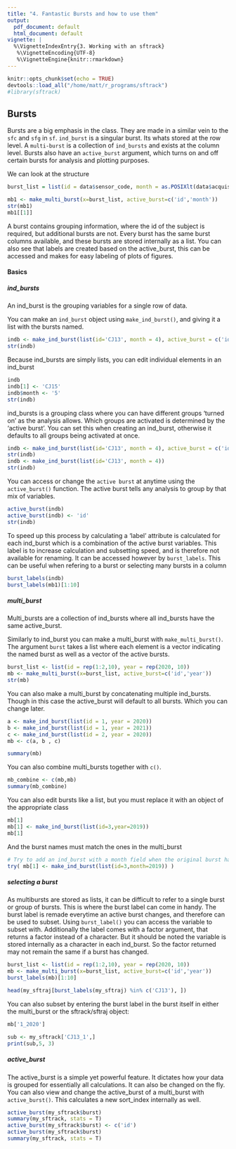 ```yaml
---
title: "4. Fantastic Bursts and how to use them"
output:
  pdf_document: default
  html_document: default
vignette: |
  %\VignetteIndexEntry{3. Working with an sftrack}
   %\VignetteEncoding{UTF-8}
   %\VignetteEngine{knitr::rmarkdown}
---
```

```r
knitr::opts_chunk$set(echo = TRUE)
devtools::load_all("/home/matt/r_programs/sftrack")
#library(sftrack)

```

## Bursts  

Bursts are a big emphasis in the class. They are made in a similar vein to the `sfc` and `sfg` in `sf`. `ind_burst` is a singular burst. Its whats stored at the row level. 
A `multi-burst` is a collection of `ind_bursts` and exists at the column level. Bursts also have an `active_burst` argument, which turns on and off certain bursts for analysis and plotting purposes.

We can look at the structure
```r
burst_list = list(id = data$sensor_code, month = as.POSIXlt(data$acquisition_time)$mon+1)

mb1 <- make_multi_burst(x=burst_list, active_burst=c('id','month'))
str(mb1)
mb1[[1]]
```
A burst contains grouping information, where the id of the subject is required, but additional bursts are not. Every burst has the same burst columns available, and these bursts are stored internally as a list. You can also see that labels are created based on the active_burst, this can be accessed and makes for easy labeling of plots of figures.  

#### Basics
##### ind_bursts 
An ind_burst is the grouping variables for a single row of data.  

You can make an `ind_burst` object using `make_ind_burst()`, and giving it a list with the bursts named. 

```r

indb <- make_ind_burst(list(id='CJ13', month = 4), active_burst = c('id','month'))
str(indb)
```

Because ind_bursts are simply lists, you can edit individual elements in an ind_burst
```r
indb 
indb[1] <- 'CJ15'
indb$month <- '5'
str(indb)
```

ind_bursts is a grouping class where you can have different groups 'turned on' as the analysis allows. Which groups are activated is determined by the 'active burst'. You can set this when creating an ind_burst, otherwise it defaults to all groups being activated at once.

```r
indb <- make_ind_burst(list(id='CJ13', month = 4), active_burst = c('id'))
str(indb)
indb <- make_ind_burst(list(id='CJ13', month = 4))
str(indb)

````

You can access or change the `active burst` at anytime using the `active_burst()` function. The active burst tells any analysis to group by that mix of variables. 

```r
active_burst(indb)
active_burst(indb) <- 'id'
str(indb)

```

To speed up this process by calculating a 'label' attribute is calculated for each ind_burst which is a combination of the active burst variables. This label is to increase calculation and subsetting speed, and is therefore not available for renaming. It can be accessed however by `burst_labels`. This can be useful when refering to a burst or selecting many bursts in a column

```r
burst_labels(indb)
burst_labels(mb1)[1:10]
```
##### multi_burst  
Multi_bursts are a collection of ind_bursts where all ind_bursts have the same active_burst.

Similarly to ind_burst you can make a multi_burst with `make_multi_burst()`. The argument `burst` takes a list where each element is a vector indicating the named burst as well as a vector of the active bursts.

```r
burst_list <- list(id = rep(1:2,10), year = rep(2020, 10))
mb <- make_multi_burst(x=burst_list, active_burst=c('id','year'))
str(mb)
```

You can also make a multi_burst by concatenating multiple ind_bursts. Though in this case the active_burst will default to all bursts. Which you can change later.

```r
a <- make_ind_burst(list(id = 1, year = 2020))
b <- make_ind_burst(list(id = 1, year = 2021))
c <- make_ind_burst(list(id = 2, year = 2020))
mb <- c(a, b , c)

summary(mb)
```

You can also combine multi_bursts together with `c()`.  

```r
mb_combine <- c(mb,mb)
summary(mb_combine)
```
You can also edit bursts like a list, but you must replace it with an object of the appropriate class
```r
mb[1]
mb[1] <- make_ind_burst(list(id=3,year=2019))
mb[1]

```

And the burst names must match the ones in the multi_burst
```r
# Try to add an ind_burst with a month field when the original burst had year instead 
try( mb[1] <- make_ind_burst(list(id=3,month=2019)) )
```

##### selecting a burst

As multibursts are stored as lists, it can be difficult to refer to a single burst or group of bursts. This is where the burst label can come in handy. The burst label is remade everytime an active burst changes, and therefore can be used to subset. Using `burst_label()` you can access the variable to subset with. Additionally the label comes with a factor argument, that returns a factor instead of a character. But it should be noted the variable is stored internally as a character in each ind_burst. So the factor returned may not remain the same if a burst has changed.

```r
burst_list <- list(id = rep(1:2,10), year = rep(2020, 10))
mb <- make_multi_burst(x=burst_list, active_burst=c('id','year'))
burst_labels(mb)[1:10]

head(my_sftraj[burst_labels(my_sftraj) %in% c('CJ13'), ])


```

You can also subset by entering the burst label in the burst itself in either the multi_burst or the sftrack/sftraj object:

```r
mb['1_2020']

sub <- my_sftrack['CJ13_1',]
print(sub,5, 3)
```
##### active_burst 
The active_burst is a simple yet powerful feature. It dictates how your data is grouped for essentially all calculations. It can also be changed on the fly. You can also view and change the active_burst of a multi_burst with `active_burst()`. This calculates a new sort_index internally as well.

```r
active_burst(my_sftrack$burst)
summary(my_sftrack, stats = T)
active_burst(my_sftrack$burst) <- c('id')
active_burst(my_sftrack$burst)
summary(my_sftrack, stats = T)

```
